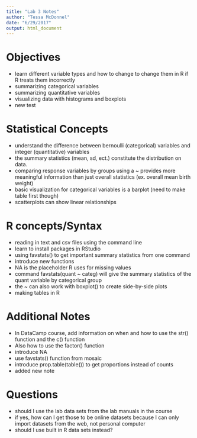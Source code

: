 ```yaml
---
title: "Lab 3 Notes"
author: "Tessa McDonnel"
date: "6/29/2017"
output: html_document
---
```


# Objectives
- learn different variable types and how to change to change them in R if   R treats them incorrectly
- summarizing categorical variables
- summarizing quantitative variables
- visualizing data with histograms and boxplots
- new test

# Statistical Concepts
- understand the difference between bernoulli (categorical) variables and   integer (quantitative) variables
- the summary statistics (mean, sd, ect.) constitute the distribution on   data.
- comparing response variables by groups using a ~ provides more           meaningful information than just overall statistics (ex. overall mean    birth weight)
- basic visualization for categorical variables is a barplot (need to      make table first though)
- scatterplots can show linear relationships


# R concepts/Syntax
- reading in text and csv files using the command line
- learn to install packages in RStudio
- using favstats() to get important summary statistics from one command
- introduce new functions 
- NA is the placeholder R uses for missing values
- command favstats(quant ~ categ) will give the summary statistics of the   quant variable by categorical group
- the ~ can also work with boxplot() to create side-by-side plots
- making tables in R

# Additional Notes
- In DataCamp course, add information on when and how to use the str() function and the c() function
- Also how to use the factor() function
- introduce NA 
- use favstats() function from mosaic
- introduce prop.table(table()) to get proportions instead of counts
- added new note


# Questions
- should I use the lab data sets from the lab manuals in the course
- if yes, how can I get those to be online datasets because I can only import datasets from the web, not personal computer
- should I use built in R data sets instead?




